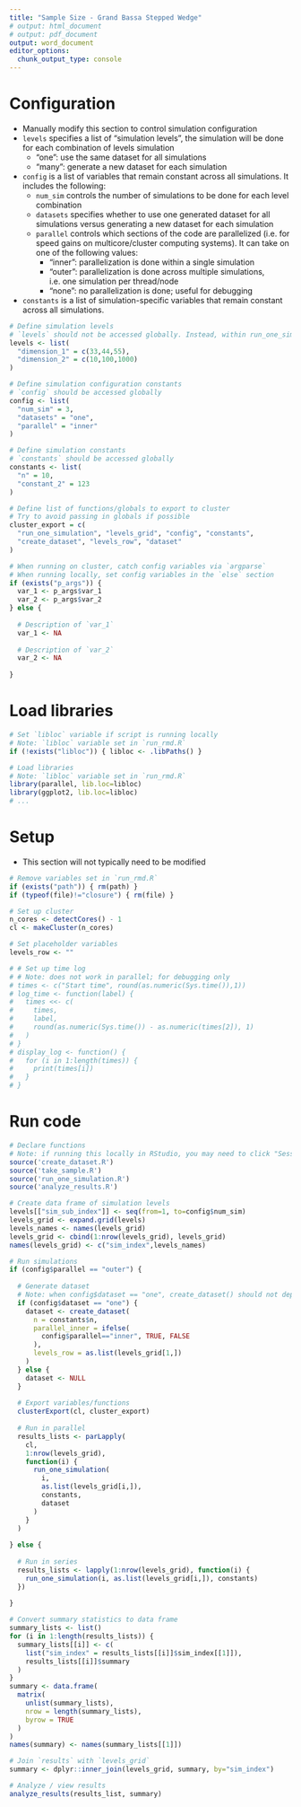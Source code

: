 ```yaml
---
title: "Sample Size - Grand Bassa Stepped Wedge"
# output: html_document
# output: pdf_document
output: word_document
editor_options:
  chunk_output_type: console
---
```




# Configuration
- Manually modify this section to control simulation configuration
- `levels` specifies a list of "simulation levels", the simulation will be done for each combination of levels
simulation
    - "one": use the same dataset for all simulations
    - "many": generate a new dataset for each simulation
- `config` is a list of variables that remain constant across all simulations. It includes the following:
    - `num_sim` controls the number of simulations to be done for each level combination
    - `datasets` specifies whether to use one generated dataset for all simulations versus generating a new dataset for each simulation
    - `parallel` controls which sections of the code are parallelized (i.e. for speed gains on multicore/cluster computing systems). It can take on one of the following values:
        - "inner": parallelization is done within a single simulation
        - "outer": parallelization is done across multiple simulations, i.e. one simulation per thread/node
        - "none": no parallelization is done; useful for debugging
- `constants` is a list of simulation-specific variables that remain constant across all simulations.
```r

# Define simulation levels
# `levels` should not be accessed globally. Instead, within run_one_simulation(), call levels_row$dimension_1, etc.
levels <- list(
  "dimension_1" = c(33,44,55),
  "dimension_2" = c(10,100,1000)
)

# Define simulation configuration constants
# `config` should be accessed globally
config <- list(
  "num_sim" = 3,
  "datasets" = "one",
  "parallel" = "inner"
)

# Define simulation constants
# `constants` should be accessed globally
constants <- list(
  "n" = 10,
  "constant_2" = 123
)

# Define list of functions/globals to export to cluster
# Try to avoid passing in globals if possible
cluster_export = c(
  "run_one_simulation", "levels_grid", "config", "constants",
  "create_dataset", "levels_row", "dataset"
)

# When running on cluster, catch config variables via `argparse`
# When running locally, set config variables in the `else` section
if (exists("p_args")) {
  var_1 <- p_args$var_1
  var_2 <- p_args$var_2
} else {
  
  # Description of `var_1`
  var_1 <- NA
  
  # Description of `var_2`
  var_2 <- NA
  
}

```



# Load libraries
```r

# Set `libloc` variable if script is running locally
# Note: `libloc` variable set in `run_rmd.R`
if (!exists("libloc")) { libloc <- .libPaths() }

# Load libraries
# Note: `libloc` variable set in `run_rmd.R`
library(parallel, lib.loc=libloc)
library(ggplot2, lib.loc=libloc)
# ...

```



# Setup
- This section will not typically need to be modified
```r

# Remove variables set in `run_rmd.R`
if (exists("path")) { rm(path) }
if (typeof(file)!="closure") { rm(file) }

# Set up cluster
n_cores <- detectCores() - 1
cl <- makeCluster(n_cores)

# Set placeholder variables
levels_row <- ""

# # Set up time log
# # Note: does not work in parallel; for debugging only
# times <- c("Start time", round(as.numeric(Sys.time()),1))
# log_time <- function(label) {
#   times <<- c(
#     times,
#     label,
#     round(as.numeric(Sys.time()) - as.numeric(times[2]), 1)
#   )
# }
# display_log <- function() {
#   for (i in 1:length(times)) {
#     print(times[i])
#   }
# }

```



# Run code
```r

# Declare functions
# Note: if running this locally in RStudio, you may need to click "Session" >> "Set Working Directory" >> "To Source File Location"
source('create_dataset.R')
source('take_sample.R')
source('run_one_simulation.R')
source('analyze_results.R')

# Create data frame of simulation levels
levels[["sim_sub_index"]] <- seq(from=1, to=config$num_sim)
levels_grid <- expand.grid(levels)
levels_names <- names(levels_grid)
levels_grid <- cbind(1:nrow(levels_grid), levels_grid)
names(levels_grid) <- c("sim_index",levels_names)

# Run simulations
if (config$parallel == "outer") {
  
  # Generate dataset
  # Note: when config$dataset == "one", create_dataset() should not depend on levels_grid
  if (config$dataset == "one") {
    dataset <- create_dataset(
      n = constants$n,
      parallel_inner = ifelse(
        config$parallel=="inner", TRUE, FALSE
      ),
      levels_row = as.list(levels_grid[1,])
    )
  } else {
    dataset <- NULL
  }
  
  # Export variables/functions
  clusterExport(cl, cluster_export)
  
  # Run in parallel
  results_lists <- parLapply(
    cl,
    1:nrow(levels_grid),
    function(i) {
      run_one_simulation(
        i,
        as.list(levels_grid[i,]),
        constants,
        dataset
      )
    }
  )
  
} else {
  
  # Run in series
  results_lists <- lapply(1:nrow(levels_grid), function(i) {
    run_one_simulation(i, as.list(levels_grid[i,]), constants)
  })
  
}

# Convert summary statistics to data frame
summary_lists <- list()
for (i in 1:length(results_lists)) {
  summary_lists[[i]] <- c(
    list("sim_index" = results_lists[[i]]$sim_index[[1]]),
    results_lists[[i]]$summary
  )
}
summary <- data.frame(
  matrix(
    unlist(summary_lists),
    nrow = length(summary_lists),
    byrow = TRUE
  )
)
names(summary) <- names(summary_lists[[1]])

# Join `results` with `levels_grid`
summary <- dplyr::inner_join(levels_grid, summary, by="sim_index")

# Analyze / view results
analyze_results(results_list, summary)

```
